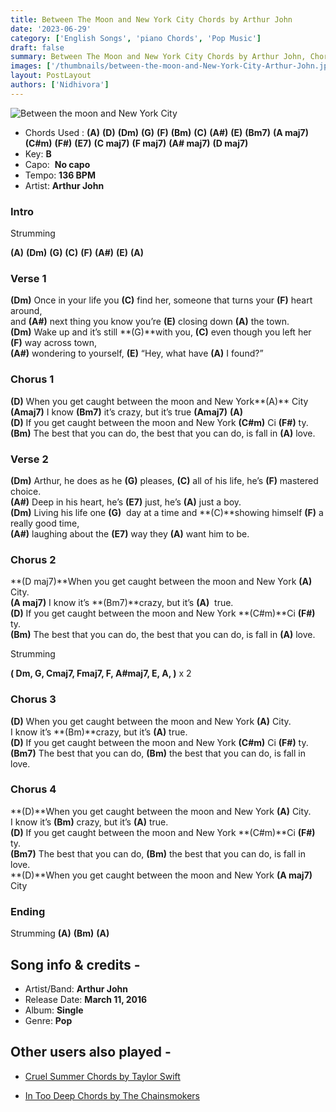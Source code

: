 ```yaml
---
title: Between The Moon and New York City Chords by Arthur John
date: '2023-06-29'
category: ['English Songs', 'piano Chords', 'Pop Music']
draft: false
summary: Between The Moon and New York City Chords by Arthur John, Chords used - (A) (D) (Dm) (G) (F) (Bm) (C) (A#) (E) (Bm7) (A maj7) (C#m) (F#) (E7) (C maj7) (F maj7) (A# maj7) (D maj7), Capo - None, Key - B Major
images: ['/thumbnails/between-the-moon-and-New-York-City-Arthur-John.jpg']
layout: PostLayout
authors: ['Nidhivora']
---
```


![Between the moon and New York City](/thumbnails/between-the-moon-and-New-York-City-Arthur-John.jpg)

- Chords Used : **(A)** **(D)** **(Dm)** **(G)** **(F)** **(Bm)** **(C)** **(A#)** **(E)** **(Bm7)** **(A maj7)** **(C#m)** **(F#)** **(E7)** **(C maj7)** **(F maj7)** **(A# maj7)** **(D maj7)**
- Key: **B**
- Capo:  **No capo**
- Tempo: **136 BPM**
- Artist: **Arthur John**

### Intro

Strumming

**(A)** **(Dm)** **(G)** **(C)** **(F)** **(A#)** **(E)** **(A)**

### Verse 1

**(Dm)** Once in your life you **(C)** find her, someone that turns your **(F)** heart around,\
and **(A#)** next thing you know you’re **(E)** closing down **(A)** the town.\
**(Dm)** Wake up and it’s still **(G)**with you, **(C)** even though you left her **(F)** way across town,\
**(A#)** wondering to yourself, **(E)** “Hey, what have **(A)** I found?”

### Chorus 1

**(D)** When you get caught between the moon and New York**(A)** City\
**(Amaj7)** I know **(Bm7)** it’s crazy, but it’s true **(Amaj7)** **(A)**\
**(D)** If you get caught between the moon and New York **(C#m)** Ci **(F#)** ty.\
**(Bm)** The best that you can do, the best that you can do, is fall in **(A)** love.

### Verse 2

**(Dm)** Arthur, he does as he **(G)** pleases, **(C)** all of his life, he’s **(F)** mastered choice.\
**(A#)** Deep in his heart, he’s **(E7)** just, he’s **(A)** just a boy.\
**(Dm)** Living his life one **(G)**  day at a time and **(C)**showing himself **(F)** a really good time,\
**(A#)** laughing about the **(E7)** way they **(A)** want him to be.

### Chorus 2

**(D maj7)**When you get caught between the moon and New York **(A)** City.\
**(A maj7)** I know it’s **(Bm7)**crazy, but it’s **(A)**  true.\
**(D)** If you get caught between the moon and New York **(C#m)**Ci **(F#)** ty.\
**(Bm)** The best that you can do, the best that you can do, is fall in **(A)** love.

Strumming

**( Dm, G, Cmaj7, Fmaj7, F, A#maj7, E, A, )** x 2

### Chorus 3

**(D)** When you get caught between the moon and New York **(A)** City.\
I know it’s **(Bm)**crazy, but it’s **(A)** true.\
**(D)** If you get caught between the moon and New York **(C#m)** Ci **(F#)** ty.\
**(Bm7)** The best that you can do, **(Bm)** the best that you can do, is fall in love.

### Chorus 4

**(D)**When you get caught between the moon and New York **(A)** City.\
I know it’s **(Bm)** crazy, but it’s **(A)** true.\
**(D)** If you get caught between the moon and New York **(C#m)**Ci **(F#)** ty.\
**(Bm7)** The best that you can do, **(Bm)** the best that you can do, is fall in love.\
**(D)**When you get caught between the moon and New York **(A maj7)** City

### Ending 

Strumming **(A)** **(Bm)** **(A)**

## Song info & credits -

- Artist/Band: **Arthur John**
- Release Date: **March 11, 2016**
- Album: **Single**
- Genre: **Pop**

## Other users also played -

- [Cruel Summer Chords by Taylor Swift](https://www.chordsco.com/chords/cruel-summer-guitar-chords-by-taylor-swift)

- [In Too Deep Chords by The Chainsmokers](https://www.chordsco.com/chords/in-too-deep-chords-by-the-chainsmokers)

